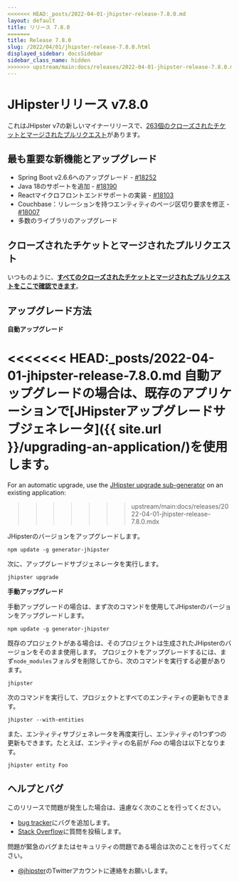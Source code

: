 ```yaml
---
<<<<<<< HEAD:_posts/2022-04-01-jhipster-release-7.8.0.md
layout: default
title: リリース 7.8.0
=======
title: Release 7.8.0
slug: /2022/04/01/jhipster-release-7.8.0.html
displayed_sidebar: docsSidebar
sidebar_class_name: hidden
>>>>>>> upstream/main:docs/releases/2022-04-01-jhipster-release-7.8.0.mdx
---
```


JHipsterリリース v7.8.0
==================

これはJHipster v7の新しいマイナーリリースで、[263個のクローズされたチケットとマージされたプルリクエスト](https://github.com/jhipster/generator-jhipster/issues?q=milestone%3A7.8.0+is%3Aclosed)があります。


最も重要な新機能とアップグレード
--------------

- Spring Boot v2.6.6へのアップグレード - [#18252](https://github.com/jhipster/generator-jhipster/pull/18252)
- Java 18のサポートを追加 - [#18190](https://github.com/jhipster/generator-jhipster/pull/18190)
- Reactマイクロフロントエンドサポートの実装 - [#18103](https://github.com/jhipster/generator-jhipster/pull/18103)
- Couchbase：リレーションを持つエンティティのページ区切り要求を修正 - [#18007](https://github.com/jhipster/generator-jhipster/pull/18007)
- 多数のライブラリのアップグレード

クローズされたチケットとマージされたプルリクエスト
------------
いつものように、__[すべてのクローズされたチケットとマージされたプルリクエストをここで確認できます](https://github.com/jhipster/generator-jhipster/issues?q=milestone%3A7.8.0+is%3Aclosed)__。

アップグレード方法
------------

**自動アップグレード**

<<<<<<< HEAD:_posts/2022-04-01-jhipster-release-7.8.0.md
自動アップグレードの場合は、既存のアプリケーションで[JHipsterアップグレードサブジェネレータ]({{ site.url }}/upgrading-an-application/)を使用します。
=======
For an automatic upgrade, use the [JHipster upgrade sub-generator](/upgrading-an-application/) on an existing application:
>>>>>>> upstream/main:docs/releases/2022-04-01-jhipster-release-7.8.0.mdx

JHipsterのバージョンをアップグレードします。

```
npm update -g generator-jhipster
```

次に、アップグレードサブジェネレータを実行します。

```
jhipster upgrade
```

**手動アップグレード**

手動アップグレードの場合は、まず次のコマンドを使用してJHipsterのバージョンをアップグレードします。

```
npm update -g generator-jhipster
```

既存のプロジェクトがある場合は、そのプロジェクトは生成されたJHipsterのバージョンをそのまま使用します。
プロジェクトをアップグレードするには、まず`node_modules`フォルダを削除してから、次のコマンドを実行する必要があります。

```
jhipster
```

次のコマンドを実行して、プロジェクトとすべてのエンティティの更新もできます。

```
jhipster --with-entities
```

また、エンティティサブジェネレータを再度実行し、エンティティの1つずつの更新もできます。たとえば、エンティティの名前が _Foo_ の場合は以下となります。

```
jhipster entity Foo
```


ヘルプとバグ
--------------

このリリースで問題が発生した場合は、遠慮なく次のことを行ってください。

- [bug tracker](https://github.com/jhipster/generator-jhipster/issues?state=open)にバグを追加します。
- [Stack Overflow](http://stackoverflow.com/tags/jhipster/info)に質問を投稿します。

問題が緊急のバグまたはセキュリティの問題である場合は次のことを行ってください。

- [@jhipster](https://twitter.com/jhipster)のTwitterアカウントに連絡をお願いします。
